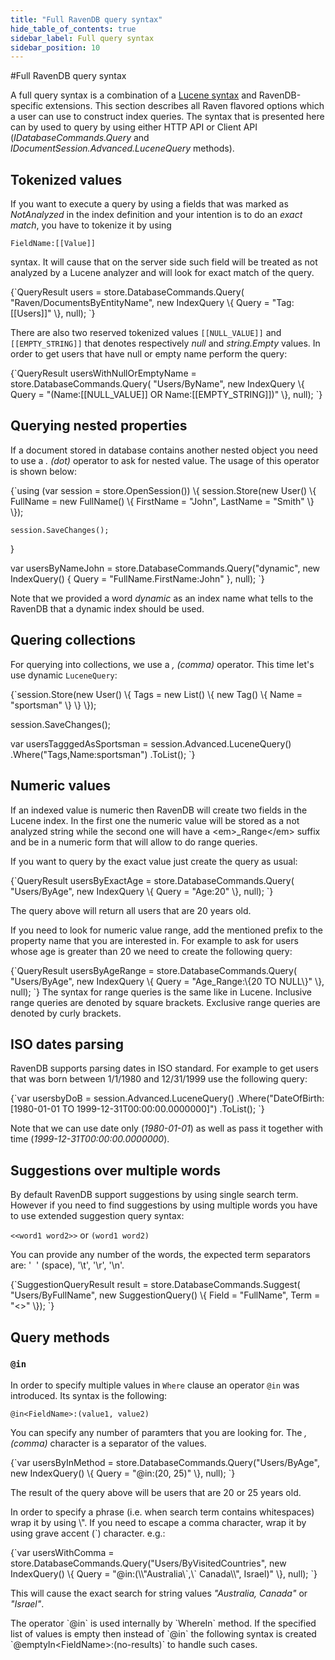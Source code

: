 ```yaml
---
title: "Full RavenDB query syntax"
hide_table_of_contents: true
sidebar_label: Full query syntax
sidebar_position: 10
---
```



#Full RavenDB query syntax

A full query syntax is a combination of a [Lucene syntax](http://lucene.apache.org/core/2_9_4/queryparsersyntax.html) and RavenDB-specific extensions. This section describes all Raven flavored options which a user can use to
construct index queries. The syntax that is presented here can by used to query by using either HTTP API or Client API 
(*IDatabaseCommands.Query* and *IDocumentSession.Advanced.LuceneQuery* methods).

## Tokenized values

If you want to execute a query by using a fields that was marked as *NotAnalyzed* in the index definition and your intention is to do an *exact match*, you have to tokenize it by using

	FieldName:[[Value]]

syntax. It will cause that on the server side such field will be treated as not analyzed by a Lucene analyzer and will look for exact match of the query.

<TabItem value="tokenized_field" label="tokenized_field">
<CodeBlock language="csharp">
{`QueryResult users = store.DatabaseCommands.Query(
	"Raven/DocumentsByEntityName",
	new IndexQuery
		\{
			Query = "Tag:[[Users]]"
		\}, null);
`}
</CodeBlock>
</TabItem>

There are also two reserved tokenized values `[[NULL_VALUE]]` and `[[EMPTY_STRING]]` that denotes respectively *null* and *string.Empty* values.
In order to get users that have null or empty name perform the query:

<TabItem value="name_null_or_empty" label="name_null_or_empty">
<CodeBlock language="csharp">
{`QueryResult usersWithNullOrEmptyName = store.DatabaseCommands.Query(
	"Users/ByName",
	new IndexQuery
		\{
			Query = "(Name:[[NULL_VALUE]] OR Name:[[EMPTY_STRING]])"
		\}, null);
`}
</CodeBlock>
</TabItem>

## Querying nested properties

If a document stored in database contains another nested object you need to use a *. (dot)* operator to ask for nested value. The usage of this operator is shown below:

<TabItem value="nested_properties" label="nested_properties">
<CodeBlock language="csharp">
{`using (var session = store.OpenSession())
\{
	session.Store(new User()
	\{
		FullName = new FullName()
		\{
			FirstName = "John",
			LastName = "Smith"
		\}
	\});

	session.SaveChanges();
\}

var usersByNameJohn = store.DatabaseCommands.Query("dynamic", new IndexQuery()
\{
	Query = "FullName.FirstName:John"
\}, null);
`}
</CodeBlock>
</TabItem>

Note that we provided a word *dynamic* as an index name what tells to the RavenDB that a dynamic index should be used.

## Quering collections

For querying into collections, we use a *, (comma)* operator. This time let's use dynamic `LuceneQuery`:

<TabItem value="users_by_tag_sportsman" label="users_by_tag_sportsman">
<CodeBlock language="csharp">
{`session.Store(new User()
\{
	Tags = new List<Tag>()
	                     \{
		                     new Tag()
		                     \{
			                     Name = "sportsman"
		                     \}
	                     \}
\});

session.SaveChanges();

var usersTagggedAsSportsman = session.Advanced.LuceneQuery<User>()
								.Where("Tags,Name:sportsman")
								.ToList();
`}
</CodeBlock>
</TabItem>

## Numeric values

If an indexed value is numeric then RavenDB will create two fields in the Lucene index. In the first one the numeric value will be stored as a not analyzed string while
the second one will have a &lt;em&gt;_Range&lt;/em&gt; suffix and be in a numeric form that will allow to do range queries. 

If you want to query by the exact value just create the query as usual:

<TabItem value="age_exact" label="age_exact">
<CodeBlock language="csharp">
{`QueryResult usersByExactAge = store.DatabaseCommands.Query(
	"Users/ByAge",
	new IndexQuery
	\{
		Query = "Age:20"
	\}, null);
`}
</CodeBlock>
</TabItem>

The query above will return all users that are 20 years old.

If you need to look for numeric value range, add the mentioned prefix to the property name that you are interested in. 
For example to ask for users whose age is greater than 20 we need to create the following query:

<TabItem value="age_range" label="age_range">
<CodeBlock language="csharp">
{`QueryResult usersByAgeRange = store.DatabaseCommands.Query(
	"Users/ByAge",
	new IndexQuery
	\{
		Query = "Age_Range:\{20 TO NULL\}"
	\}, null);
`}
</CodeBlock>
</TabItem>

<Admonition type="info" title="">
The syntax for range queries is the same like in Lucene. Inclusive range queries are denoted by square brackets. Exclusive range queries are denoted by curly brackets.
</Admonition>

## ISO dates parsing

RavenDB supports parsing dates in ISO standard. For example to get users that was born between 1/1/1980 and 12/31/1999 use the following query:

<TabItem value="users_by_dob" label="users_by_dob">
<CodeBlock language="csharp">
{`var usersbyDoB = session.Advanced.LuceneQuery<User>()
					.Where("DateOfBirth:[1980-01-01 TO 1999-12-31T00:00:00.0000000]")
					.ToList();
`}
</CodeBlock>
</TabItem>

Note that we can use date only (*1980-01-01*) as well as pass it together with time (*1999-12-31T00:00:00.0000000*).

## Suggestions over multiple words

By default RavenDB support suggestions by using single search term. However if you need to find suggestions by using multiple words you have to use extended suggestion query syntax:

`<<word1 word2>>` or `(word1 word2)`

You can provide any number of the words, the expected term separators are: '&nbsp;&nbsp;' (space), '\t', '\r', '\n'.

<TabItem value="suggestion_syntax" label="suggestion_syntax">
<CodeBlock language="csharp">
{`SuggestionQueryResult result = store.DatabaseCommands.Suggest(
	"Users/ByFullName",
	new SuggestionQuery()
		\{
			Field = "FullName",
			Term = "<<johne davi>>"
		\});
`}
</CodeBlock>
</TabItem>

## Query methods

### `@in`

In order to specify multiple values in `Where` clause an operator `@in` was introduced. Its syntax is the following:

`@in<FieldName>:(value1, value2)`

You can specify any number of paramters that you are looking for. The *, (comma)* character is a separator of the values.

<TabItem value="in_method" label="in_method">
<CodeBlock language="csharp">
{`var usersByInMethod = store.DatabaseCommands.Query("Users/ByAge", new IndexQuery()
\{
	Query = "@in<Age>:(20, 25)"
\}, null);
`}
</CodeBlock>
</TabItem>

The result of the query above will be users that are 20 or 25 years old.

In order to specify a phrase (i.e. when search term contains whitespaces) wrap it by using \\". 
If you need to escape a comma character, wrap it by using grave accent (\`) character.  e.g.:

<TabItem value="in_method_comma" label="in_method_comma">
<CodeBlock language="csharp">
{`var usersWithComma = store.DatabaseCommands.Query("Users/ByVisitedCountries", new IndexQuery()
\{
	Query = "@in<VisitedCountries>:(\\"Australia\`,\` Canada\\", Israel)"
\}, null);
`}
</CodeBlock>
</TabItem>

This will cause the exact search for string values *"Australia, Canada"* or *"Israel"*.

<Admonition type="info" title="">
The operator `@in` is used internally by `WhereIn` method. If the specified list of values is empty then instead of `@in` the following syntax is created `@emptyIn&lt;FieldName&gt;:(no-results)` to handle such cases.
</Admonition>

